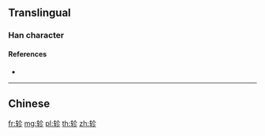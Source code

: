 {{character info/new}}
{{also|軫}}
==Translingual==

===Han character===
{{Han char|rn=159|rad=车|as=05|sn=9|four=|canj=KQOHH|ids=⿰车㐱}}

====References====
* {{Han ref|kx=1250.241|hdz=53523.040|uh=8F78|ud=36728}}

----

==Chinese==
{{zh-see|軫}}

[[fr:轸]]
[[mg:轸]]
[[pl:轸]]
[[th:轸]]
[[zh:轸]]